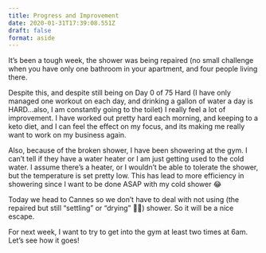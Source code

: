 ```yaml
---
title: Progress and Improvement
date: 2020-01-31T17:39:08.551Z
draft: false
format: aside
---
```

It’s been a tough week, the shower was being repaired (no small challenge when you have only one bathroom in your apartment, and four people living there.

Despite this, and despite still being on Day 0 of 75 Hard (I have only managed one workout on each day, and drinking a gallon of water a day is HARD...also, I am constantly going to the toilet) I really feel a lot of improvement. I have worked out pretty hard each morning, and keeping to a keto diet, and I can feel the effect on my focus, and its making me really want to work on my business again.

Also, because of the broken shower, I have been showering at the gym. I can’t tell if they have a water heater or I am just getting used to the cold water. I assume there’s a heater, or I wouldn’t be able to tolerate the shower, but the temperature is set pretty low. This has lead to more efficiency in showering since I want to be done ASAP with my cold shower 😂

Today we head to Cannes so we don’t have to deal with not using (the repaired but still “settling” or “drying” 🤷‍♂️) shower. So it will be a nice escape.

For next week, I want to try to get into the gym at least two times at 6am. Let’s see how it goes!
